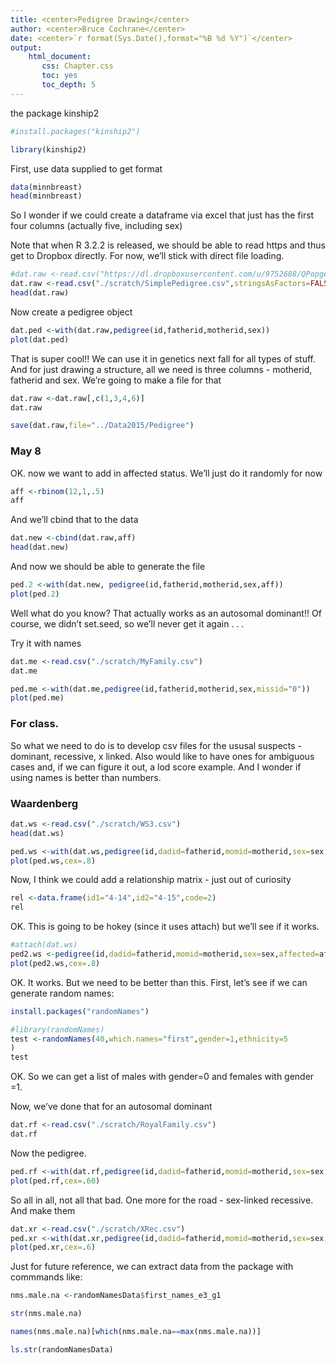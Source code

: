 ```yaml
---
title: <center>Pedigree Drawing</center>
author: <center>Bruce Cochrane</center>
date: <center>`r format(Sys.Date(),format="%B %d %Y")`</center>
output: 
    html_document:
       css: Chapter.css
       toc: yes
       toc_depth: 5
---
```


 the package kinship2
```r
#install.packages("kinship2")
```
```r
library(kinship2)
```
First, use data supplied to get format
```r
data(minnbreast)
head(minnbreast)
```

So I wonder if we could create a dataframe via excel that just has the first four columns (actually five, including sex)

Note that when R 3.2.2 is released, we should be able to read https and thus get to Dropbox directly.  For now, we'll stick with direct file loading.
```r
#dat.raw <-read.csv("https://dl.dropboxusercontent.com/u/9752688/QPopgen/Summer15Development/DATA/SimplePedigree.csv",stringsAsFactors=FALSE)
dat.raw <-read.csv("./scratch/SimplePedigree.csv",stringsAsFactors=FALSE)
head(dat.raw)
```
Now create a pedigree object
```r
dat.ped <-with(dat.raw,pedigree(id,fatherid,motherid,sex))
plot(dat.ped)
```
That is super cool!!  We can use it in genetics next fall for all types of stuff.  And for just drawing a structure, all we need is three columns - motherid, fatherid and sex.  We're going to make a file for that
```r
dat.raw <-dat.raw[,c(1,3,4,6)]
dat.raw
```
```r
save(dat.raw,file="../Data2015/Pedigree")
```
### May 8

OK.  now we want to add in affected status.  We'll just do it randomly for now
```r
aff <-rbinom(12,1,.5)
aff
```
And we'll cbind that to the data
```r
dat.new <-cbind(dat.raw,aff)
head(dat.new)
```
And now we should be able to generate the file
```r
ped.2 <-with(dat.new, pedigree(id,fatherid,motherid,sex,aff))
plot(ped.2)
```
Well what do you know?  That actually works as an autosomal dominant!!  Of course, we didn't set.seed, so we'll never get it again . . . 


Try it with names
```r
dat.me <-read.csv("./scratch/MyFamily.csv")
dat.me
```
```r
ped.me <-with(dat.me,pedigree(id,fatherid,motherid,sex,missid="0"))
plot(ped.me)
```
### For class.

So what we need to do is to develop csv files for the ususal suspects - dominant, recessive, x linked.  Also would like to have ones for ambiguous cases and, if we can figure it out, a lod score example.  And I wonder if using names is better than numbers.

### Waardenberg

```r
dat.ws <-read.csv("./scratch/WS3.csv")
head(dat.ws)
```
```r
ped.ws <-with(dat.ws,pedigree(id,dadid=fatherid,momid=motherid,sex=sex,affected=aff,missid="0",))
plot(ped.ws,cex=.8)
```
Now, I think we could add a relationship matrix - just out of curiosity
```r
rel <-data.frame(id1="4-14",id2="4-15",code=2)
rel
```
OK.  This is going to be hokey (since it uses attach) but we'll see if it works.

```r
#attach(dat.ws)
ped2.ws <-pedigree(id,dadid=fatherid,momid=motherid,sex=sex,affected=aff,missid="0",relation = rel)
plot(ped2.ws,cex=.8)
```
OK.  It works. But we need to be better than this.  First, let's see if we can generate random names:

```r
install.packages("randomNames")
```
```r
#library(randomNames)
test <-randomNames(40,which.names="first",gender=1,ethnicity=5
)
test
```
OK.  So we can get a list of males with gender=0 and females with gender =1.

Now, we've done that for an autosomal dominant
```r
dat.rf <-read.csv("./scratch/RoyalFamily.csv")
dat.rf
```
Now the pedigree.
```r
ped.rf <-with(dat.rf,pedigree(id,dadid=fatherid,momid=motherid,sex=sex,affected=aff,missid="0"))
plot(ped.rf,cex=.60)
```
So all in all, not all that bad.  One more for the road - sex-linked recessive.  And make them 

```r
dat.xr <-read.csv("./scratch/XRec.csv")
ped.xr <-with(dat.xr,pedigree(id,dadid=fatherid,momid=motherid,sex=sex,affected=aff,missid="0"))
plot(ped.xr,cex=.6)
```
Just for future reference, we can extract data from the package with commmands like:
```r
nms.male.na <-randomNamesData$first_names_e3_g1
```
```r
str(nms.male.na)
```
```r
names(nms.male.na)[which(nms.male.na==max(nms.male.na))]
```
```r
ls.str(randomNamesData)
```

